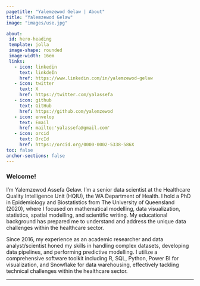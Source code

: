 ---
pagetitle: "Yalemzewod Gelaw | About"
title: "Yalemzewod Gelaw"
image: "images/use.jpg"

about: 
 id: hero-heading
 template: jolla
 image-shape: rounded
 image-width: 16em
 links: 
   - icon: linkedin
     text: linkdeIn
     href: https://www.linkedin.com/in/yalemzewod-gelaw
   - icon: twitter
     text: X
     href: https://twitter.com/yalassefa
   - icon: github
     text: GitHub
     href: https://github.com/yalemzewod
   - icon: envelop
     text: Email
     href: mailto:'yalassefa@gmail.com'
   - icon: orcid
     text: OrcId
     href: https://orcid.org/0000-0002-5338-586X
toc: false
anchor-sections: false
---

### Welcome!

<p class="topbr">

I’m Yalemzewod Assefa Gelaw. I'm a senior data scientist at the Healthcare Quality Intelligence Unit (HQIU), the WA Department of Health. I hold a PhD in Epidemiology and Biostatistics from The University of Queensland (2020), where I focused on mathematical modelling, data visualization, statistics, spatial modelling, and scientific writing. My educational background has prepared me to understand and address the unique data challenges within the healthcare sector.

Since 2016, my experience as an academic researcher and data analyst/scientist honed my skills in handling complex datasets, developing data pipelines, and performing predictive modelling.  I utilize a comprehensive software toolkit including R, SQL, Python, Power BI for visualization, and Snowflake for data warehousing, effectively tackling technical challenges within the healthcare sector.


</p>

------------------------------------------------------------------------


